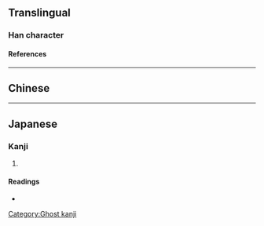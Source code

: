 {{also|烋}}
{{character info/new}}
==Translingual==

===Han character===
{{Han char|rn=61|rad=心|as=06|sn=10|four=|canj=ODP,XODP|ids=⿱休心}}

====References====
{{Han ref|kx=0386.161|hdz=42291.021|uh=6077}}

----

==Chinese==
{{zh-see|恘|v}}

----

==Japanese==

===Kanji===
{{ja-kanji|grade=|rs=心06}}

# {{defn|lang=ja|sort=心06}}

====Readings====
* {{ja-readings|on=[[きゅう]] (kyū)|kun=}}

[[Category:Ghost kanji]]